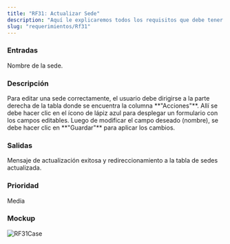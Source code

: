 ```yaml
---
title: "RF31: Actualizar Sede"
description: "Aquí le explicaremos todos los requisitos que debe tener para poder usar nuestro software."
slug: "requerimientos/Rf31"
---
```



<h3>Entradas</h3>
Nombre de la sede.

<h3>Descripción</h3>
Para editar una sede correctamente, el usuario debe dirigirse a la parte derecha
de la tabla donde se encuentra la columna **"Acciones"**. Allí se debe hacer clic
en el ícono de lápiz azul para desplegar un formulario con los campos editables.
Luego de modificar el campo deseado (nombre), se debe hacer clic en **"Guardar"**
para aplicar los cambios.

<h3>Salidas</h3>
Mensaje de actualización exitosa y redireccionamiento a la tabla de sedes actualizada.

<h3>Prioridad</h3>
Media

<h3>Mockup</h3>
<Image src={RF31Case} alt="RF31Case" width={3148} height={2270} />
